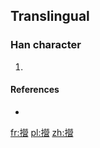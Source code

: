 ==Translingual==

===Han character===
{{Han char|rn=64|rad=手|as=17|sn=20|four=|canj=手火火口 (QFFR)}}

# {{defn|Han|sort=手17}}

====References====
* {{Han ref|kx=0463.211|hdz=31988.101|uh=651A|ud=25882}}

[[fr:攚]]
[[pl:攚]]
[[zh:攚]]
